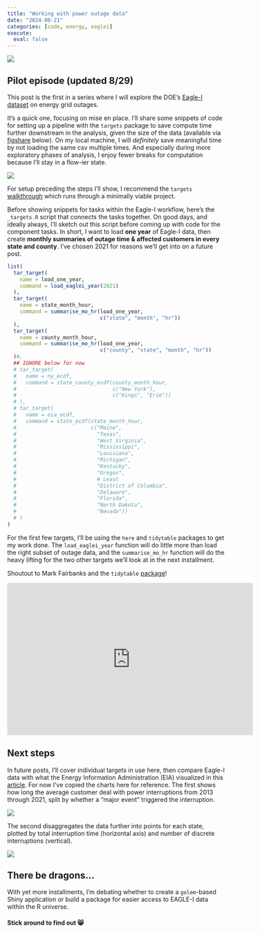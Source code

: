 ```yaml
---
title: "Working with power outage data"
date: "2024-08-21"
categories: [code, energy, eaglei]
execute: 
  eval: false
---
```


![](Landing_eagle.png){.preview-image fig-align="center"}

## Pilot episode (updated 8/29)

This post is the first in a series where I will explore the DOE's [Eagle-I dataset](https://openenergyhub.ornl.gov/explore/dataset/eaglei_outages_2014/information/){target="_blank"} on energy grid outages.

It's a quick one, focusing on mise en place. I'll share some snippets of code for setting up a pipeline with the `targets` package to save compute time further downstream in the analysis, given the size of the data (available via [figshare](https://figshare.com/s/417a4f147cf1357a5391?file=42547708){target="_blank"} below). On my local machine, I will *definitely* save meaningful time by not loading the same csv multiple times. And especially during more exploratory phases of analysis, I enjoy fewer breaks for computation because I'll stay in a flow-ier state.

![](large_data.jpg)

::: column-margin
For setup preceding the steps I'll show, I recommend the `targets` [walkthrough](https://books.ropensci.org/targets/walkthrough.html){target="_blank"} which runs through a minimally viable project.
:::

Before showing snippets for tasks within the Eagle-I workflow, here's the `_targets.R` script that connects the tasks together. On good days, and ideally always, I'll sketch out this script before coming up with code for the component tasks. In short, I want to load **one year** of Eagle-I data, then create **monthly summaries of outage time & affected customers in every state and county**. I've chosen 2021 for reasons we'll get into on a future post.

```r
list(
  tar_target(
    name = load_one_year,
    command = load_eaglei_year(2021)
  ),
  tar_target(
    name = state_month_hour,
    command = summarise_mo_hr(load_one_year,
                              c("state", "month", "hr"))
  ),
  tar_target(
    name = county_month_hour,
    command = summarise_mo_hr(load_one_year,
                              c("county", "state", "month", "hr"))
  )#,
  ## IGNORE below for now
  # tar_target(
  #   name = ny_ecdf,
  #   command = state_county_ecdf(county_month_hour,
  #                               c("New York"),
  #                               c("Kings", "Erie"))
  # ),
  # tar_target(
  #   name = eia_ecdf,
  #   command = state_ecdf(state_month_hour,
  #                        c("Maine",
  #                          "Texas",
  #                          "West Virginia",
  #                          "Mississippi",
  #                          "Louisiana",
  #                          "Michigan",
  #                          "Kentucky",
  #                          "Oregon",
  #                          # Least
  #                          "District of Columbia",
  #                          "Delaware",
  #                          "Florida",
  #                          "North Dakota",
  #                          "Nevada"))
  # )
)
```

For the first few targets, I'll be using the `here` and `tidytable` packages to get my work done. The `load_eaglei_year` function will do little more than load the right subset of outage data, and the `summarise_mo_hr` function will do the heavy lifting for the two other targets we'll look at in the next installment.

::: column-margin
Shoutout to Mark Fairbanks and the `tidytable` [package](https://markfairbanks.github.io/tidytable){target="_blank"}!
:::

<iframe src="https://widgets.figshare.com/articles/24237376/embed?show_title=1" width="568" height="351" allowfullscreen frameborder="0">

</iframe>

## Next steps

In future posts, I'll cover individual targets in use here, then compare Eagle-I data with what the Energy Information Administration (EIA) visualized in this [article](https://www.eia.gov/todayinenergy/detail.php?id=54639){target="_blank"}. For now I've copied the charts here for reference. The first shows how long the average customer deal with power interruptions from 2013 through 2021, split by whether a "major event" triggered the interruption.

![](main.svg){fig-alt="Average duration of total annual eletric power interruptions"}

The second disaggregates the data further into points for each state, plotted by total interruption time (horizontal axis) and number of discrete interruptions (vertical).

![](chart2.svg){fig-alt="Average total annual electric power interruption duration and frequency per customer, by state, for 2021 only"}

## There be dragons...

With yet more installments, I'm debating whether to create a `golem`-based Shiny application or build a package for easier access to EAGLE-I data within the R universe.

#### Stick around to find out 😸
